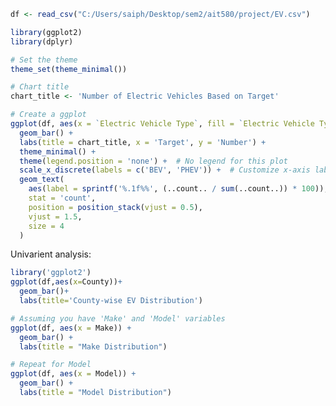 ```{r}
df <- read_csv("C:/Users/saiph/Desktop/sem2/ait580/project/EV.csv")
```

```{r}

library(ggplot2)
library(dplyr)

```


```{r}
# Set the theme
theme_set(theme_minimal())

# Chart title
chart_title <- 'Number of Electric Vehicles Based on Target'

# Create a ggplot
ggplot(df, aes(x = `Electric Vehicle Type`, fill = `Electric Vehicle Type`)) +
  geom_bar() +
  labs(title = chart_title, x = 'Target', y = 'Number') +
  theme_minimal() +
  theme(legend.position = 'none') +  # No legend for this plot
  scale_x_discrete(labels = c('BEV', 'PHEV')) +  # Customize x-axis labels
  geom_text(
    aes(label = sprintf('%.1f%%', (..count.. / sum(..count..)) * 100)),
    stat = 'count',
    position = position_stack(vjust = 0.5),
    vjust = 1.5,
    size = 4
  )


```
Univarient analysis:
```{r}
library('ggplot2')
ggplot(df,aes(x=County))+
  geom_bar()+
  labs(title='County-wise EV Distribution')
```


```{r}
# Assuming you have 'Make' and 'Model' variables
ggplot(df, aes(x = Make)) +
  geom_bar() +
  labs(title = "Make Distribution")

# Repeat for Model
ggplot(df, aes(x = Model)) +
  geom_bar() +
  labs(title = "Model Distribution")

```

